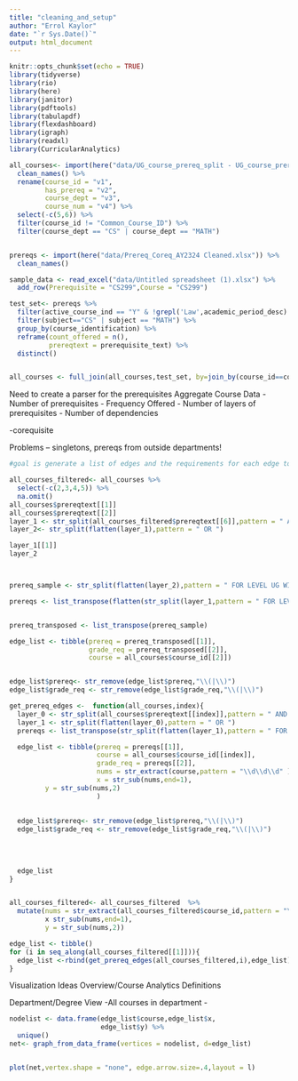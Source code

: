 ```yaml
---
title: "cleaning_and_setup"
author: "Errol Kaylor"
date: "`r Sys.Date()`"
output: html_document
---
```


```r
knitr::opts_chunk$set(echo = TRUE)
library(tidyverse)
library(rio)
library(here)
library(janitor)
library(pdftools)
library(tabulapdf)
library(flexdashboard)
library(igraph)
library(readxl)
library(CurricularAnalytics)

```


```r
all_courses<- import(here("data/UG_course_prereq_split - UG_course_prereq.csv.csv")) %>% 
  clean_names() %>% 
  rename(course_id = "v1",
         has_prereq = "v2",
         course_dept = "v3",
         course_num = "v4") %>% 
  select(-c(5,6)) %>% 
  filter(course_id != "Common_Course_ID") %>% 
  filter(course_dept == "CS" | course_dept == "MATH")


prereqs <- import(here("data/Prereq_Coreq_AY2324 Cleaned.xlsx")) %>% 
  clean_names()
```


```r
  
sample_data <- read_excel("data/Untitled spreadsheet (1).xlsx") %>% 
  add_row(Prerequisite = "CS299",Course = "CS299")

test_set<- prereqs %>% 
  filter(active_course_ind == "Y" & !grepl('Law',academic_period_desc) ) %>% 
  filter(subject=="CS" | subject == "MATH") %>% 
  group_by(course_identification) %>% 
  reframe(count_offered = n(),
          prereqtext = prerequisite_text) %>% 
  distinct()


all_courses <- full_join(all_courses,test_set, by=join_by(course_id==course_identification))


```

Need to create a parser for the prerequisites
Aggregate Course Data
- Number of prerequisites
- Frequency Offered
- Number of layers of prerequisites
- Number of dependencies


-corequisite

Problems -- singletons, prereqs from outside departments!
```r


#goal is generate a list of edges and the requirements for each edge to be active. 

all_courses_filtered<- all_courses %>% 
  select(-c(2,3,4,5)) %>% 
  na.omit()
all_courses$prereqtext[[1]]
all_courses$prereqtext[[2]]
layer_1 <- str_split(all_courses_filtered$prereqtext[[6]],pattern = " AND ")
layer_2<- str_split(flatten(layer_1),pattern = " OR ")

layer_1[[1]]
layer_2



prereq_sample <- str_split(flatten(layer_2),pattern = " FOR LEVEL UG WITH MIN. GRADE OF | FOR LEVEL GR WITH MIN. GRADE OF | FOR MIN. SCORE OF") 

prereqs <- list_transpose(flatten(str_split(layer_1,pattern = " FOR LEVEL UG WITH MIN. GRADE OF | FOR LEVEL GR WITH MIN. GRADE OF | FOR MIN. SCORE OF")))  


prereq_transposed <- list_transpose(prereq_sample)

edge_list <- tibble(prereq = prereq_transposed[[1]],
                    grade_req = prereq_transposed[[2]],
                    course = all_courses$course_id[[2]])


edge_list$prereq<- str_remove(edge_list$prereq,"\\(|\\)")
edge_list$grade_req <- str_remove(edge_list$grade_req,"\\(|\\)")
```

```r
get_prereq_edges <-  function(all_courses,index){
  layer_0 <- str_split(all_courses$prereqtext[[index]],pattern = " AND ")
  layer_1 <- str_split(flatten(layer_0),pattern = " OR ")
  prereqs <- list_transpose(str_split(flatten(layer_1),pattern = " FOR LEVEL UG WITH MIN. GRADE OF | FOR LEVEL GR WITH MIN. GRADE OF | FOR MIN. SCORE OF"))

  edge_list <- tibble(prereq = prereqs[[1]],
                      course = all_courses$course_id[[index]],
                      grade_req = prereqs[[2]],
                      nums = str_extract(course,pattern = "\\d\\d\\d" ),
                      x = str_sub(nums,end=1),
         y = str_sub(nums,2)
                      )
  
  
  edge_list$prereq<- str_remove(edge_list$prereq,"\\(|\\)")
  edge_list$grade_req <- str_remove(edge_list$grade_req,"\\(|\\)")
  
  
  
  
  edge_list
}


all_courses_filtered<- all_courses_filtered  %>% 
  mutate(nums = str_extract(all_courses_filtered$course_id,pattern = "\\d\\d\\d" ),
         x str_sub(nums,end=1),
         y = str_sub(nums,2))

edge_list <- tibble()
for (i in seq_along(all_courses_filtered[[1]])){
  edge_list <-rbind(get_prereq_edges(all_courses_filtered,i),edge_list)
}


```


Visualization Ideas
Overview/Course Analytics Definitions

Department/Degree View
-All courses in department
-


```r


nodelist <- data.frame(edge_list$course,edge_list$x,
                       edge_list$y) %>% 
  unique()
net<- graph_from_data_frame(vertices = nodelist, d=edge_list)


plot(net,vertex.shape = "none", edge.arrow.size=.4,layout = l)



```




